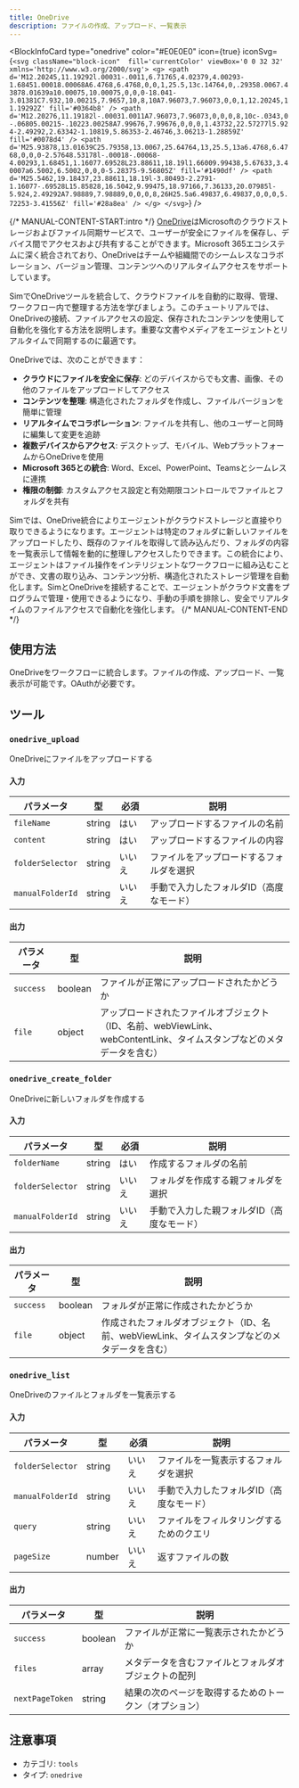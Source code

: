 ```yaml
---
title: OneDrive
description: ファイルの作成、アップロード、一覧表示
---
```



<BlockInfoCard 
  type="onedrive"
  color="#E0E0E0"
  icon={true}
  iconSvg={`<svg className="block-icon"  fill='currentColor' viewBox='0 0 32 32' xmlns='http://www.w3.org/2000/svg'>
      <g>
        <path
          d='M12.20245,11.19292l.00031-.0011,6.71765,4.02379,4.00293-1.68451.00018.00068A6.4768,6.4768,0,0,1,25.5,13c.14764,0,.29358.0067.43878.01639a10.00075,10.00075,0,0,0-18.041-3.01381C7.932,10.00215,7.9657,10,8,10A7.96073,7.96073,0,0,1,12.20245,11.19292Z'
          fill='#0364b8'
        />
        <path
          d='M12.20276,11.19182l-.00031.0011A7.96073,7.96073,0,0,0,8,10c-.0343,0-.06805.00215-.10223.00258A7.99676,7.99676,0,0,0,1.43732,22.57277l5.924-2.49292,2.63342-1.10819,5.86353-2.46746,3.06213-1.28859Z'
          fill='#0078d4'
        />
        <path
          d='M25.93878,13.01639C25.79358,13.0067,25.64764,13,25.5,13a6.4768,6.4768,0,0,0-2.57648.53178l-.00018-.00068-4.00293,1.68451,1.16077.69528L23.88611,18.19l1.66009.99438,5.67633,3.40007a6.5002,6.5002,0,0,0-5.28375-9.56805Z'
          fill='#1490df'
        />
        <path
          d='M25.5462,19.18437,23.88611,18.19l-3.80493-2.2791-1.16077-.69528L15.85828,16.5042,9.99475,18.97166,7.36133,20.07985l-5.924,2.49292A7.98889,7.98889,0,0,0,8,26H25.5a6.49837,6.49837,0,0,0,5.72253-3.41556Z'
          fill='#28a8ea'
        />
      </g>
    </svg>`}
/>

{/* MANUAL-CONTENT-START:intro */}
[OneDrive](https://onedrive.live.com)はMicrosoftのクラウドストレージおよびファイル同期サービスで、ユーザーが安全にファイルを保存し、デバイス間でアクセスおよび共有することができます。Microsoft 365エコシステムに深く統合されており、OneDriveはチームや組織間でのシームレスなコラボレーション、バージョン管理、コンテンツへのリアルタイムアクセスをサポートしています。

SimでOneDriveツールを統合して、クラウドファイルを自動的に取得、管理、ワークフロー内で整理する方法を学びましょう。このチュートリアルでは、OneDriveの接続、ファイルアクセスの設定、保存されたコンテンツを使用して自動化を強化する方法を説明します。重要な文書やメディアをエージェントとリアルタイムで同期するのに最適です。

OneDriveでは、次のことができます：

- **クラウドにファイルを安全に保存**: どのデバイスからでも文書、画像、その他のファイルをアップロードしてアクセス
- **コンテンツを整理**: 構造化されたフォルダを作成し、ファイルバージョンを簡単に管理
- **リアルタイムでコラボレーション**: ファイルを共有し、他のユーザーと同時に編集して変更を追跡
- **複数デバイスからアクセス**: デスクトップ、モバイル、WebプラットフォームからOneDriveを使用
- **Microsoft 365との統合**: Word、Excel、PowerPoint、Teamsとシームレスに連携
- **権限の制御**: カスタムアクセス設定と有効期限コントロールでファイルとフォルダを共有

Simでは、OneDrive統合によりエージェントがクラウドストレージと直接やり取りできるようになります。エージェントは特定のフォルダに新しいファイルをアップロードしたり、既存のファイルを取得して読み込んだり、フォルダの内容を一覧表示して情報を動的に整理しアクセスしたりできます。この統合により、エージェントはファイル操作をインテリジェントなワークフローに組み込むことができ、文書の取り込み、コンテンツ分析、構造化されたストレージ管理を自動化します。SimとOneDriveを接続することで、エージェントがクラウド文書をプログラムで管理・使用できるようになり、手動の手順を排除し、安全でリアルタイムのファイルアクセスで自動化を強化します。
{/* MANUAL-CONTENT-END */}

## 使用方法

OneDriveをワークフローに統合します。ファイルの作成、アップロード、一覧表示が可能です。OAuthが必要です。

## ツール

### `onedrive_upload`

OneDriveにファイルをアップロードする

#### 入力

| パラメータ | 型 | 必須 | 説明 |
| --------- | ---- | -------- | ----------- |
| `fileName` | string | はい | アップロードするファイルの名前 |
| `content` | string | はい | アップロードするファイルの内容 |
| `folderSelector` | string | いいえ | ファイルをアップロードするフォルダを選択 |
| `manualFolderId` | string | いいえ | 手動で入力したフォルダID（高度なモード） |

#### 出力

| パラメータ | 型 | 説明 |
| --------- | ---- | ----------- |
| `success` | boolean | ファイルが正常にアップロードされたかどうか |
| `file` | object | アップロードされたファイルオブジェクト（ID、名前、webViewLink、webContentLink、タイムスタンプなどのメタデータを含む） |

### `onedrive_create_folder`

OneDriveに新しいフォルダを作成する

#### 入力

| パラメータ | 型 | 必須 | 説明 |
| --------- | ---- | -------- | ----------- |
| `folderName` | string | はい | 作成するフォルダの名前 |
| `folderSelector` | string | いいえ | フォルダを作成する親フォルダを選択 |
| `manualFolderId` | string | いいえ | 手動で入力した親フォルダID（高度なモード） |

#### 出力

| パラメータ | 型 | 説明 |
| --------- | ---- | ----------- |
| `success` | boolean | フォルダが正常に作成されたかどうか |
| `file` | object | 作成されたフォルダオブジェクト（ID、名前、webViewLink、タイムスタンプなどのメタデータを含む） |

### `onedrive_list`

OneDriveのファイルとフォルダを一覧表示する

#### 入力

| パラメータ | 型 | 必須 | 説明 |
| --------- | ---- | -------- | ----------- |
| `folderSelector` | string | いいえ | ファイルを一覧表示するフォルダを選択 |
| `manualFolderId` | string | いいえ | 手動で入力したフォルダID（高度なモード） |
| `query` | string | いいえ | ファイルをフィルタリングするためのクエリ |
| `pageSize` | number | いいえ | 返すファイルの数 |

#### 出力

| パラメータ | 型 | 説明 |
| --------- | ---- | ----------- |
| `success` | boolean | ファイルが正常に一覧表示されたかどうか |
| `files` | array | メタデータを含むファイルとフォルダオブジェクトの配列 |
| `nextPageToken` | string | 結果の次のページを取得するためのトークン（オプション） |

## 注意事項

- カテゴリ: `tools`
- タイプ: `onedrive`
